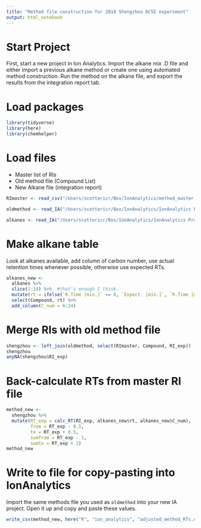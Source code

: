 ```yaml
---
title: "Method file construction for 2018 Shengzhou DCSE experiment"
output: html_notebook
---
```

# Start Project
First, start a new project in Ion Analytics.  Import the alkane mix .D file and either import a previous alkane method or create one using automated method construction.  Run the method on the alkane file, and export the results from the integration report tab.

# Load packages
```r
library(tidyverse)
library(here)
library(chemhelper)
```

# Load files

- Master list of RIs
- Old method file (Compound List)
- New Alkane file (integration report)

```r
RImaster <- read_csv("/Users/scottericr/Box/IonAnalytics/method_master RIs.csv")

oldmethod <- read_IA("/Users/scottericr/Box/IonAnalytics/IonAnalytics Projects/BACE 2017/Methods/BACE_MS-Subtraction/BACE_MS-Subtraction Compounds list.csv")

alkanes <- read_IA("/Users/scottericr/Box/IonAnalytics/IonAnalytics Projects/Shengzhou_2018/Data/073018_alkanemix.D/Meth_073018_alkanemix Integration Report.csv")
```

# Make alkane table
Look at alkanes available, add column of carbon number, use actual retention times whenever possible, otherwise use expected RTs.

```r
alkanes_new <-
  alkanes %>% 
  slice(1:19) %>%  #that's enough I think.
  mutate(rt = ifelse(`R.Time [min.]` == 0, `Expect. [min.]`, `R.Time [min.]`)) %>% 
  select(Compound, rt) %>% 
  add_column(C_num = 6:24)
```

# Merge RIs with old method file

```r
shengzhou <- left_join(oldmethod, select(RImaster, Compound, RI_exp))
shengzhou
anyNA(shengzhou$RI_exp)
```

# Back-calculate RTs from master RI file

```r
method_new <-
  shengzhou %>% 
  mutate(RT_exp = calc_RT(RI_exp, alkanes_new$rt, alkanes_new$C_num),
         from = RT_exp - 0.5,
         to = RT_exp + 0.5,
         sumfrom = RT_exp - 1,
         sumto = RT_exp + 1)
method_new
```

# Write to file for copy-pasting into IonAnalytics

Import the same methods file you used as `oldmethod` into your new IA project.  Open it up and copy and paste these values.

```r
write_csv(method_new, here("R", "ion_analytics", "adjusted_method_RTs.csv"))
```